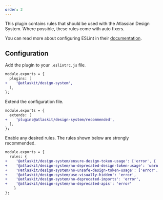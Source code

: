 ```yaml
---
order: 2
---
```


This plugin contains rules that should be used with the Atlassian Design System.
Where possible, these rules come with auto fixers.

You can read more about configuring ESLint in their [documentation](https://eslint.org/docs/user-guide/configuring).

## Configuration

Add the plugin to your `.eslintrc.js` file.

```diff
module.exports = {
  plugins: [
+    '@atlaskit/design-system',
  ],
};
```

Extend the configuration file.

```diff
module.exports = {
  extends: [
+    'plugin:@atlaskit/design-system/recommended',
  ],
};
```

Enable any desired rules. The rules shown below are strongly recommended.

```diff
module.exports = {
  rules: {
+    '@atlaskit/design-system/ensure-design-token-usage': ['error', { 'shouldEnsureFallbackUsage': true }],
+    '@atlaskit/design-system/no-deprecated-design-token-usage': 'warn',
+    '@atlaskit/design-system/no-unsafe-design-token-usage': ['error', { 'shouldEnsureFallbackUsage': true }],
+    '@atlaskit/design-system/use-visually-hidden': 'error',
+    '@atlaskit/design-system/no-deprecated-imports': 'error',
+    '@atlaskit/design-system/no-deprecated-apis': 'error'
    }
};
```
